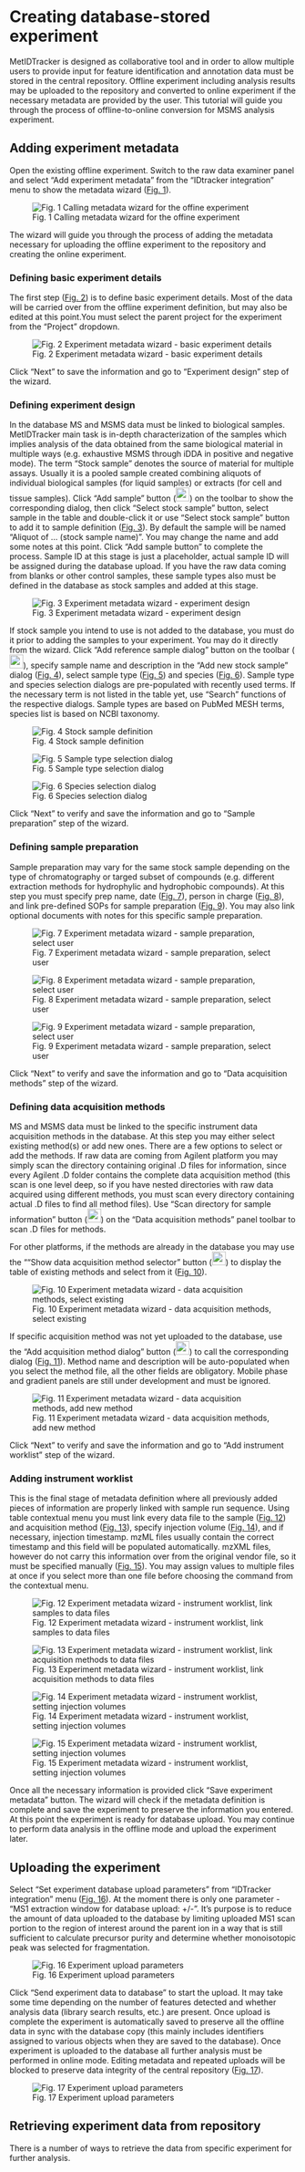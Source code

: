 # Creating database-stored experiment

MetIDTracker is designed as collaborative tool and in order to allow multiple users to provide input for feature identification and annotation data must be stored in the central repository. Offline experiment including analysis results may be uploaded to the repository and converted to online experiment if the necessary metadata are provided by the user. This tutorial will guide you through the process of offline-to-online conversion for MSMS analysis experiment.

## Adding experiment metadata

Open the existing offline experiment. Switch to the raw data examiner panel and select "Add experiment metadata" from the "IDtracker integration" menu to show the metadata wizard ([Fig. 1](#callingMetadataWizard)).

![Fig. 1 Calling metadata wizard for the offine experiment](assets/images/UPL/callingMetadataWizard.png){#callingMetadataWizard}

The wizard will guide you through the process of adding the metadata necessary for uploading the offline experiment to the repository and creating the online experiment.

### Defining basic experiment details

The first step ([Fig. 2](#metadataWizardStep1)) is to define basic experiment details. Most of the data will be carried over from the offline experiment definition, but may also be edited at this point.You must select the parent project for the experiment from the "Project" dropdown.

![Fig. 2 Experiment metadata wizard - basic experiment details](assets/images/UPL/metadataWizardStep1.png){#metadataWizardStep1}

Click "Next" to save the information and go to "Experiment design" step of the wizard.

### Defining experiment design

In the database MS and MSMS data must be linked to biological samples. MetIDTracker main task is in-depth characterization of the samples which implies analysis of the data obtained from the same biological material in multiple ways (e.g. exhaustive MSMS through iDDA in positive and negative mode). The term "Stock sample" denotes the source of material for multiple assays. Usually it is a pooled sample created combining aliquots of individual biological samples (for liquid samples) or extracts (for cell and tissue samples). Click "Add sample" button (![](assets/images/icons/addSample.png){height="24px" width="24px"}) on the toolbar to show the corresponding dialog, then click "Select stock sample" button, select sample in the table and double-click it or use "Select stock sample" button to add it to sample definition ([Fig. 3](#metadataWizardStep2)). By default the sample will be named "Aliquot of ... (stock sample name)". You may change the name and add some notes at this point. Click "Add sample button" to complete the process. Sample ID at this stage is just a placeholder, actual sample ID will be assigned during the database upload. If you have the raw data coming from blanks or other control samples, these sample types also must be defined in the database as stock samples and added at this stage.

![Fig. 3 Experiment metadata wizard - experiment design](assets/images/UPL/metadataWizardStep2.png){#metadataWizardStep2}

If stock sample you intend to use is not added to the database, you must do it prior to adding the samples to your experiment. You may do it directly from the wizard. Click "Add reference sample dialog" button on the toolbar (![](assets/images/icons/addStandardSample.png){height="24px" width="24px"}), specify sample name and description in the "Add new stock sample" dialog ([Fig. 4](#stockSampleDialog)), select sample type ([Fig. 5](#sampleTypeDialog)) and species ([Fig. 6](#speciesSelectionDialog)). Sample type and species selection dialogs are pre-populated with recently used terms. If the necessary term is not listed in the table yet, use "Search" functions of the respective dialogs. Sample types are based on PubMed MESH terms, species list is based on NCBI taxonomy.

![Fig. 4 Stock sample definition](assets/images/UPL/stockSampleDialog.png){#stockSampleDialog}

![Fig. 5 Sample type selection dialog](assets/images/UPL/sampleTypeDialog.png){#sampleTypeDialog}

![Fig. 6 Species selection dialog](assets/images/UPL/speciesSelectionDialog.png){#speciesSelectionDialog}

Click "Next" to verify and save the information and go to "Sample preparation" step of the wizard.

### Defining sample preparation

Sample preparation may vary for the same stock sample depending on the type of chromatography or targed subset of compounds (e.g. different extraction methods for hydrophylic and hydrophobic compounds). At this step you must specify prep name, date ([Fig. 7](#metadataWizardStep3-date)), person in charge ([Fig. 8](#metadataWizardStep3)), and link pre-defined SOPs for sample preparation ([Fig. 9](#metadataWizardStep3-sop)). You may also link optional documents with notes for this specific sample preparation.

![Fig. 7 Experiment metadata wizard - sample preparation, select user](assets/images/UPL/metadataWizardStep3-date.png){#metadataWizardStep3-date}

![Fig. 8 Experiment metadata wizard - sample preparation, select user](assets/images/UPL/metadataWizardStep3.png){#metadataWizardStep3}

![Fig. 9 Experiment metadata wizard - sample preparation, select user](assets/images/UPL/metadataWizardStep3-sop.png){#metadataWizardStep3-sop}

Click "Next" to verify and save the information and go to "Data acquisition methods" step of the wizard.

### Defining data acquisition methods

MS and MSMS data must be linked to the specific instrument data acquisition methods in the database. At this step you may either select existing method(s) or add new ones. There are a few options to select or add the methods. If raw data are coming from Agilent platform you may simply scan the directory containing original .D files for information, since every Agilent .D folder contains the complete data acquisition method (this scan is one level deep, so if you have nested directories with raw data acquired using different methods, you must scan every directory containing actual .D files to find all method files). Use "Scan directory for sample information" button (![](assets/images/icons/scanFolder.png){height="24px" width="24px"}) on the "Data acquisition methods" panel toolbar to scan .D files for methods.

For other platforms, if the methods are already in the database you may use the ""Show data acquisition method selector" button (![](assets/images/icons/linkToDataAcquisitionMethod.png){height="24px" width="24px"}) to display the table of existing methods and select from it ([Fig. 10](#metadataWizardStep4-existing)).

![Fig. 10 Experiment metadata wizard - data acquisition methods, select existing](assets/images/UPL/metadataWizardStep4-existing.png){#metadataWizardStep4-existing}

If specific acquisition method was not yet uploaded to the database, use the "Add acquisition method dialog" button (![](assets/images/icons/addDataAcquisitionMethod.png){height="24px" width="24px"}) to call the corresponding dialog ([Fig. 11](#metadataWizardStep4-new)). Method name and description will be auto-populated when you select the method file, all the other fields are obligatory. Mobile phase and gradient panels are still under development and must be ignored.

![Fig. 11 Experiment metadata wizard - data acquisition methods, add new method](assets/images/UPL/metadataWizardStep4-new.png){#metadataWizardStep4-new}

Click "Next" to verify and save the information and go to "Add instrument worklist" step of the wizard.

### Adding instrument worklist

This is the final stage of metadata definition where all previously added pieces of information are properly linked with sample run sequence. Using table contextual menu you must link every data file to the sample ([Fig. 12](#metadataWizardStep5-samples)) and acquisition method ([Fig. 13](#metadataWizardStep5-methods)), specify injection volume ([Fig. 14](#metadataWizardStep5-injvol)), and if necessary, injection timestamp. mzML files usually contain the correct timestamp and this field will be populated automatically. mzXML files, however do not carry this information over from the original vendor file, so it must be specified manually ([Fig. 15](#metadataWizardStep5-timestamp)). You may assign values to multiple files at once if you select more than one file before choosing the command from the contextual menu.

![Fig. 12 Experiment metadata wizard - instrument worklist, link samples to data files](assets/images/UPL/metadataWizardStep5-samples.png){#metadataWizardStep5-samples}

![Fig. 13 Experiment metadata wizard - instrument worklist, link acquisition methods to data files](assets/images/UPL/metadataWizardStep5-methods.png){#metadataWizardStep5-methods}

![Fig. 14 Experiment metadata wizard - instrument worklist, setting injection volumes](assets/images/UPL/metadataWizardStep5-injvol.png){#metadataWizardStep5-injvol}

![Fig. 15 Experiment metadata wizard - instrument worklist, setting injection volumes](assets/images/UPL/metadataWizardStep5-timestamp.png){#metadataWizardStep5-timestamp}

Once all the necessary information is provided click "Save experiment metadata" button. The wizard will check if the metadata definition is complete and save the experiment to preserve the information you entered. At this point the experiment is ready for database upload. You may continue to perform data analysis in the offline mode and upload the experiment later.

## Uploading the experiment

Select "Set experiment database upload parameters" from "IDTracker integration" menu ([Fig. 16](#experimentDbUploadSetup)). At the moment there is only one parameter - "MS1 extraction window for database upload: +/-". It's purpose is to reduce the amount of data uploaded to the database by limiting uploaded MS1 scan portion to the region of interest around the parent ion in a way that is still sufficient to calculate precursor purity and determine whether monoisotopic peak was selected for fragmentation.

![Fig. 16 Experiment upload parameters](assets/images/UPL/experimentDbUploadSetup.png){#experimentDbUploadSetup}

Click "Send experiment data to database" to start the upload. It may take some time depending on the number of features detected and whether analysis data (library search results, etc.) are present. 
Once upload is complete the experiment is automatically saved to preserve all the offline data in sync with the database copy (this mainly includes identifiers assigned to various objects when they are saved to the database).
Once experiment is uploaded to the database all further analysis must be performed in online mode. Editing metadata and repeated uploads will be blocked to preserve data integrity of the central repository ([Fig. 17](#blockExistingExperimentUpload)).

![Fig. 17 Experiment upload parameters](assets/images/UPL/blockExistingExperimentUpload.png){#blockExistingExperimentUpload}

## Retrieving experiment data from repository

There is a number of ways to retrieve the data from specific experiment for further analysis. 
